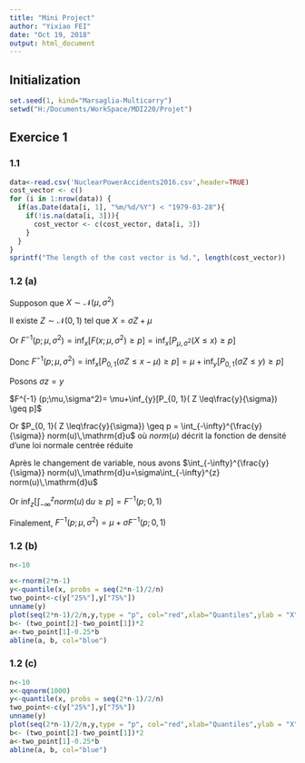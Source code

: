 ```yaml
---
title: "Mini Project"
author: "Yixiao FEI"
date: "Oct 19, 2018"
output: html_document
---
```


## Initialization
```r
set.seed(1, kind="Marsaglia-Multicarry")
setwd("H:/Documents/WorkSpace/MDI220/Projet")
```

## Exercice 1
### 1.1
```r
data<-read.csv('NuclearPowerAccidents2016.csv',header=TRUE)
cost_vector <- c()
for (i in 1:nrow(data)) {
  if(as.Date(data[i, 1], "%m/%d/%Y") < "1979-03-28"){
    if(!is.na(data[i, 3])){
      cost_vector <- c(cost_vector, data[i, 3])
    }
  }
}
sprintf("The length of the cost vector is %d.", length(cost_vector))
```
### 1.2 (a)
Supposon que $X \sim \mathcal{N}(\mu, \sigma^2)$

Il existe $Z \sim \mathcal{N}(0, 1)$ tel que $X=\sigma Z + \mu$

Or $F^{-1} (p;\mu,\sigma^2)=\inf_{x} [F(x;\mu,\sigma^2) \geq p]=\inf_{x}[P_{\mu, \sigma^2}(X \leq x) \geq p]$

Donc $F^{-1} (p;\mu,\sigma^2)=\inf_{x}[P_{0, 1}(\sigma Z \leq x-\mu) \geq p]=\mu+\inf_{y}[P_{0, 1}(\sigma Z \leq y) \geq p]$

Posons $\sigma z= y$

$F^{-1} (p;\mu,\sigma^2)= \mu+\inf_{y}[P_{0, 1}( Z \leq\frac{y}{\sigma}) \geq p]$

Or $P_{0, 1}( Z \leq\frac{y}{\sigma}) \geq p = \int_{-\infty}^{\frac{y}{\sigma}} norm(u)\,\mathrm{d}u$ où $norm(u)$ décrit la fonction de densité d'une loi normale centrée réduite

Après le changement de variable, nous avons $\int_{-\infty}^{\frac{y}{\sigma}} norm(u)\,\mathrm{d}u=\sigma\int_{-\infty}^{z} norm(u)\,\mathrm{d}u$

Or $\inf_z[\int_{-\infty}^{z} norm(u)\,\mathrm{d}u \geq p]=F^{-1} (p;0,1)$

Finalement, $F^{-1} (p;\mu,\sigma^2)=\mu+\sigma F^{-1} (p;0,1)$

### 1.2 (b)
```r
n<-10

x<-rnorm(2*n-1)
y<-quantile(x, probs = seq(2*n-1)/2/n)
two_point<-c(y["25%"],y["75%"])
unname(y)
plot(seq(2*n-1)/2/n,y,type = "p", col="red",xlab="Quantiles",ylab = "X")
b<- (two_point[2]-two_point[1])*2
a<-two_point[1]-0.25*b
abline(a, b, col="blue")

```
### 1.2 (c)
```r
n<-10
x<-qqnorm(1000)
y<-quantile(x, probs = seq(2*n-1)/2/n)
two_point<-c(y["25%"],y["75%"])
unname(y)
plot(seq(2*n-1)/2/n,y,type = "p", col="red",xlab="Quantiles",ylab = "X")
b<- (two_point[2]-two_point[1])*2
a<-two_point[1]-0.25*b
abline(a, b, col="blue")

```




